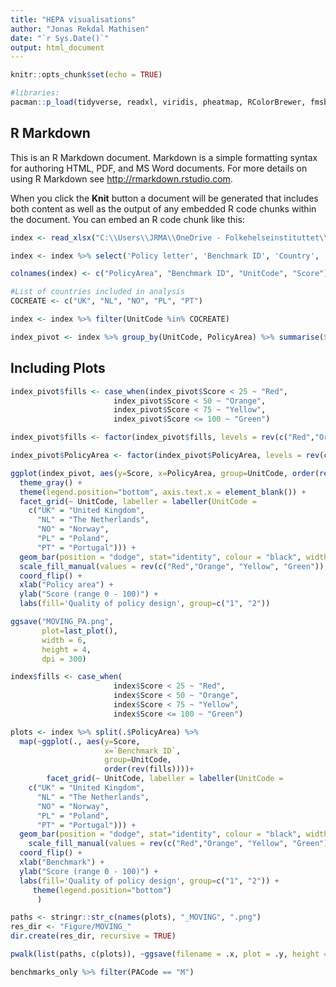 ```yaml
---
title: "HEPA visualisations"
author: "Jonas Rekdal Mathisen"
date: "`r Sys.Date()`"
output: html_document
---
```


```r
knitr::opts_chunk$set(echo = TRUE)
```

```r
#libraries:
pacman::p_load(tidyverse, readxl, viridis, pheatmap, RColorBrewer, fmsb, hrbrthemes, viridis, colormap, cowplot)
```

## R Markdown

This is an R Markdown document. Markdown is a simple formatting syntax for authoring HTML, PDF, and MS Word documents. For more details on using R Markdown see <http://rmarkdown.rstudio.com>.

When you click the **Knit** button a document will be generated that includes both content as well as the output of any embedded R code chunks within the document. You can embed an R code chunk like this:

```r
index <- read_xlsx("C:\\Users\\JRMA\\OneDrive - Folkehelseinstituttet\\WP2 & 3 collaboration\\Benchmarking tool NOURISHING & MOVING\\MOVING\\MOVING Working documents\\MOVING benchmarking tool .xlsx", sheet = "all_countries_aggregated")

index <- index %>% select('Policy letter', 'Benchmark ID', 'Country', 'Sum of Presence and Attribute scores')

colnames(index) <- c("PolicyArea", "Benchmark ID", "UnitCode", "Score")

#List of countries included in analysis
COCREATE <- c("UK", "NL", "NO", "PL", "PT")

index <- index %>% filter(UnitCode %in% COCREATE)

index_pivot <- index %>% group_by(UnitCode, PolicyArea) %>% summarise(Score = round(mean(Score),0))

```

## Including Plots
```r
index_pivot$fills <- case_when(index_pivot$Score < 25 ~ "Red",
                       index_pivot$Score < 50 ~ "Orange",
                       index_pivot$Score < 75 ~ "Yellow",
                       index_pivot$Score <= 100 ~ "Green")

index_pivot$fills <- factor(index_pivot$fills, levels = rev(c("Red","Orange", "Yellow", "Green")))

index_pivot$PolicyArea <- factor(index_pivot$PolicyArea, levels = rev(c("M", "O", "V", "I", "N", "G")))

ggplot(index_pivot, aes(y=Score, x=PolicyArea, group=UnitCode, order(rev(fills)))) + 
  theme_gray() +
  theme(legend.position="bottom", axis.text.x = element_blank()) + 
  facet_grid(~ UnitCode, labeller = labeller(UnitCode = 
    c("UK" = "United Kingdom",
      "NL" = "The Netherlands",
      "NO" = "Norway",
      "PL" = "Poland",
      "PT" = "Portugal"))) + 
  geom_bar(position = "dodge", stat="identity", colour = "black", width=0.45, aes(fill=fills)) +
  scale_fill_manual(values = rev(c("Red","Orange", "Yellow", "Green")), labels= rev(c("Poor", "Low", "Moderate", "High"))) +
  coord_flip() + 
  xlab("Policy area") + 
  ylab("Score (range 0 - 100)") +
  labs(fill='Quality of policy design', group=c("1", "2"))

ggsave("MOVING_PA.png", 
       plot=last_plot(),
       width = 6,
       height = 4,
       dpi = 300)

```

```r
index$fills <- case_when(
                       index$Score < 25 ~ "Red",
                       index$Score < 50 ~ "Orange",
                       index$Score < 75 ~ "Yellow",
                       index$Score <= 100 ~ "Green")

plots <- index %>% split(.$PolicyArea) %>%
  map(~ggplot(., aes(y=Score, 
                     x=`Benchmark ID`, 
                     group=UnitCode, 
                     order(rev(fills))))+
        facet_grid(~ UnitCode, labeller = labeller(UnitCode = 
    c("UK" = "United Kingdom",
      "NL" = "The Netherlands",
      "NO" = "Norway",
      "PL" = "Poland",
      "PT" = "Portugal"))) + 
  geom_bar(position = "dodge", stat="identity", colour = "black", width=0.45, aes(fill=fills)) +
    scale_fill_manual(values = rev(c("Red","Orange", "Yellow", "Green")), labels= rev(c("Poor", "Low", "Moderate", "High"))) +
  coord_flip() + 
  xlab("Benchmark") + 
  ylab("Score (range 0 - 100)") +
  labs(fill='Quality of policy design', group=c("1", "2")) +
     theme(legend.position="bottom")
      )

paths <- stringr::str_c(names(plots), "_MOVING", ".png")
res_dir <- "Figure/MOVING_"
dir.create(res_dir, recursive = TRUE)

pwalk(list(paths, c(plots)), ~ggsave(filename = .x, plot = .y, height = 5, width = 7, path = res_dir))


```



```r
benchmarks_only %>% filter(PACode == "M")
```


